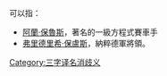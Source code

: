 '''{{PAGENAME}}'''可以指：

* [[阿蘭·保魯斯|阿蘭·保魯斯]]，著名的一級方程式賽車手
* [[弗里德里希·保盧斯|弗里德里希·保盧斯]]，納粹德軍將領。

{{disambig}}

[[Category:三字译名消歧义|Category:三字译名消歧义]]